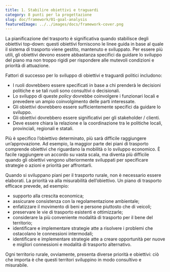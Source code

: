 ```yaml
---
title: 1. Stabilire obiettivi e traguardi
category: 8 punti per la progettazione
slug: doc/framework/01-goal-analysis
featuredImage: ../../images/docs/framework-cover.png
---
```


La pianificazione del trasporto è significativa quando stabilisce degli obiettivi top-down: questi obiettivi forniscono le linee guida in base al quale il sistema di trasporto viene gestito, mantenuto e sviluppato. Per essere più utili, gli obiettivi devono essere abbastanza specifici da guidare lo sviluppo del piano ma non troppo rigidi per rispondere alle mutevoli condizioni e priorità di attuazione.

Fattori di successo per lo sviluppo di obiettivi e traguardi politici includono:

- I ruoli dovrebbero essere specificati in base a chi prenderà le decisioni politiche e se tali ruoli sono consultivi o decisionali.
- Lo sviluppo di queste _policy_ dovrebbe coinvolgere i funzionari locali e prevedere un ampio coinvolgimento delle parti interessate.
- Gli obiettivi dovrebbero essere sufficientemente specifici da guidare lo sviluppo.
- Gli obiettivi dovrebbero essere significativi per gli stakeholder / clienti.
- Deve essere chiara la relazione e la coordinazione tra le politiche locali, provinciali, regionali e statali.

Più è specifico l’obiettivo determinato, più sarà difficile raggiungere un’approvazione. Ad esempio, la maggior parte dei piani di trasporto comprende obiettivi che riguardano la mobilità o lo sviluppo economico. È facile raggiungere un accordo su vasta scala, ma diventa più difficile quando gli obiettivi vengono ulteriormente sviluppati per specificare strategie o azioni e priorità per affrontarli.

Quando si sviluppano piani per il trasporto rurale, non è necessario essere elaborati. La priorità va alla misurabilità dell’obiettivo. Un piano di trasporto efficace prevede, ad esempio:

- supporto alla crescita economica;
- assicurare consistenza con la regolamentazione ambientale;
- enfatizzare il movimento di beni e persone piuttosto che di veicoli;
- preservare le vie di trasporto esistenti e ottimizzarle;
- considerare la più conveniente modalità di trasporto per il bene del territorio;
- identificare e implementare strategie atte a risolvere i problemi che ostacolano le connessioni intermodali;
- identificare e implementare strategie atte a creare opportunità per nuove e migliori connessioni e modalità di trasporto alternativo.

Ogni territorio rurale, ovviamente, presenta diverse priorità e obiettivi: ciò che importa è che questi territori sviluppino in modo consultivo e misurabile.
